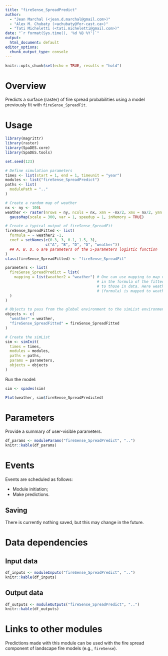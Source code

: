 ```yaml
---
title: "fireSense_SpreadPredict"
author:
  - "Jean Marchal (<jean.d.marchal@gmail.com>)"
  - "Alex M. Chubaty (<achubaty@for-cast.ca>)"
  - "Tati Micheletti (<tati.micheletti@gmail.com>)"
date: "`r format(Sys.time(), '%d %B %Y')`"
output:
  html_document: default
editor_options: 
  chunk_output_type: console
---
```


```r
knitr::opts_chunk$set(echo = TRUE, results = "hold")
```

# Overview

Predicts a surface (raster) of fire spread probabilities using a model previously fit with `fireSense_SpreadFit`.

# Usage

```r
library(magrittr)
library(raster)
library(SpaDES.core)
library(SpaDES.tools)

set.seed(123)

# Define simulation parameters
times <- list(start = 1, end = 1, timeunit = "year")
modules <- list("fireSense_SpreadPredict")
paths <- list(
  modulePath = ".."
)

# Create a random map of weather
nx <- ny <- 100L
weather <- raster(nrows = ny, ncols = nx, xmn = -nx/2, xmx = nx/2, ymn = -ny/2, ymx = ny/2) %>%
  gaussMap(scale = 300, var = 1, speedup = 1, inMemory = TRUE)

# Create a typical output of fireSense_SpreadFit
fireSense_SpreadFitted <- list(
  formula = ~ weather2 -1,
  coef = setNames(c(0.3, 3, 0.1, 1.5, 3),
                  c("A", "B", "D", "G", "weather"))
  ## A, B, D, G are parameters of the 5-parameters logistic function
)
class(fireSense_SpreadFitted) <- "fireSense_SpreadFit"

parameters <- list(
  fireSense_SpreadPredict = list(
    mapping = list(weather2 = "weather") # One can use mapping to map variables
                                         # in the formula of the fitted object
                                         # to those in data. Here weather2
                                         # (formula) is mapped to weather (data).
  )
)

# Objects to pass from the global environment to the simList environment
objects <- c(
  "weather" = weather,
  "fireSense_SpreadFitted" = fireSense_SpreadFitted
)

# Create the simList
sim <- simInit(
  times = times,
  modules = modules,
  paths = paths,
  params = parameters,
  objects = objects
)
```

Run the model: <!-- TODO: this currently FAILS due to incorrect object class -->

```r
sim <- spades(sim)

Plot(weather, sim$fireSense_SpreadPredicted)
```

# Parameters

Provide a summary of user-visible parameters.

```r
df_params <- moduleParams("fireSense_SpreadPredict", "..")
knitr::kable(df_params)
```

# Events

Events are scheduled as follows:

- Module initiation;
- Make predictions.

## Saving

There is currently nothing saved, but this may change in the future. <!-- TODO -->

# Data dependencies

## Input data

```r
df_inputs <- moduleInputs("fireSense_SpreadPredict", "..")
knitr::kable(df_inputs)
```

## Output data

```r
df_outputs <- moduleOutputs("fireSense_SpreadPredict", "..")
knitr::kable(df_outputs)
```

# Links to other modules

Predictions made with this module can be used with the fire spread component of landscape fire models (e.g., `fireSense`). <!-- TODO -->
